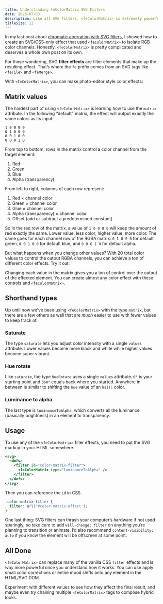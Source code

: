 ```yaml
---
title: Understanding feColorMatrix SVG Filters
date: 2025-07-03
description: Like all SVG filters, <feColorMatrix> is extremely powerful and super weird to learn the first time. I’m bad at explaining, so here’s a bunch of interactive demos that hopefully help it all makes sense.
titleSize: 12
---
```


In my last post about [chromatic aberration with SVG filters](/posts/chromatic-aberration-with-svg-filters), I showed how to create an SVG/CSS-only effect that used `<feColorMatrix>` to isolate RGB color channels. Honestly, `<feColorMatrix>` is pretty complicated and deserves a whole own post on its own.

For those wondering, SVG **filter effects** are filter elements that make up the resulting effect. That’s where the `fe` prefix comes from on SVG tags like `<feTile>` and `<feMerge>`.

With `<feColorMatrix>`, you can make photo-editor style color effects:

<ColorMatrixDemo />

## Matrix values

The hardest part of using `<feColorMatrix>` is learning how to use the `matrix` attribute. In the following “default” matrix, the effect will output exactly the same colors as its input:

```
1 0 0 0 0
0 1 0 0 0
0 0 1 0 0
0 0 0 1 0
```

From top to bottom, rows in the matrix control a color channel from the target element:

1. Red
2. Green
3. Blue
4. Alpha (transparency)

From left to right, columns of each row represent:

1. Red × channel color
2. Green × channel color
3. Glue × channel color
4. Alpha (transparency) × channel color
5. Offset (add or subtract a predetermined constant)

So in the red row of the matrix, a value of `1 0 0 0 0` will keep the amount of red exactly the same. Lower value, less color; higher value, more color. The same goes for each channel row of the RGBA matrix: `0 1 0 0 0` for default green, `0 0 1 0 0` for default blue, and `0 0 0 1 0` for default alpha.

But what happens when you change other values? With 20 total color values to control the output RGBA channels, you can achieve a ton of different color effects. Try it out:

<ColorMatrixControls />

Changing each value in the matrix gives you a ton of control over the output of the effected element. You can create almost any color effect with these controls and `<feColorMatrix>`.

## Shorthand types

Up until now we’ve been using `<feColorMatrix>` with the type `matrix`, but there are a few others as well that are _much_ easier to use with fewer values to keep track of.

### Saturate

The type `saturate` lets you adjust color intensity with a single `values` attribute. Lower values become more black and white while higher values become super vibrant.

<SaturationDemo />

### Hue rotate

Like `saturate`, the type `hueRotate` uses a single `values` attribute. `0°` is your starting point and `360°` equals back where you started. Anywhere in between is similar to shifting the `hue` value of an `hsl()` color.

<HueRotateDemo />

### Luminance to alpha

The last type is `luminanceToAlpha`, which converts all the luminance (basically brightness) in an element to transparency. 

<LuminanceToAlphaDemo />

## Usage

To use any of the `<feColorMatrix>` filter effects, you need to put the SVG markup in your HTML somewhere.

```svg
<svg>
  <defs>
    <filter id="color-matrix-filter">
      <feColorMatrix type="luminanceToAlpha" />
    </filter>
  </defs>
</svg>
```

Then you can reference the `id` in CSS.

```css
.color-matrix-filter {
  filter: url('#color-matrix-effect');
}
```

One last thing: SVG filters can thrash your computer’s hardware if not used sparingly, so take care to add `will-change: filter` on anything you’re planning to transition or animate. I’d also recommend `content-visibility: auto` if you know the element will be offscreen at some point.

## All Done

`<feColorMatrix>` can replace many of the vanilla CSS `filter` effects and is _way_ more powerful once you understand how it works. You can use apply small color corrections or entire mood shifts onto any element in the HTML/SVG DOM.

Experiment with different values to see how they affect the final result, and maybe even try chaining multiple `<feColorMatrix>` tags to compose hybrid looks.